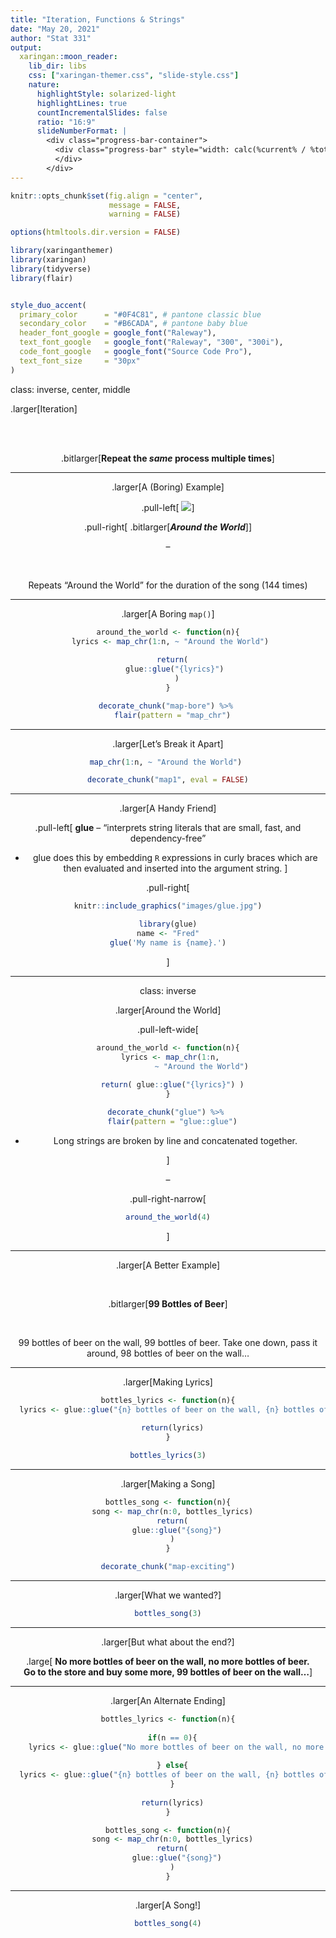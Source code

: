 ```yaml
---
title: "Iteration, Functions & Strings"
date: "May 20, 2021"
author: "Stat 331"
output:
  xaringan::moon_reader:
    lib_dir: libs
    css: ["xaringan-themer.css", "slide-style.css"]
    nature:
      highlightStyle: solarized-light
      highlightLines: true
      countIncrementalSlides: false
      ratio: "16:9"
      slideNumberFormat: |
        <div class="progress-bar-container">
          <div class="progress-bar" style="width: calc(%current% / %total% * 100%);">
          </div>
        </div>
---
```



```r
knitr::opts_chunk$set(fig.align = "center", 
                      message = FALSE, 
                      warning = FALSE)

options(htmltools.dir.version = FALSE)

library(xaringanthemer)
library(xaringan)
library(tidyverse)
library(flair)


style_duo_accent(
  primary_color      = "#0F4C81", # pantone classic blue
  secondary_color    = "#B6CADA", # pantone baby blue
  header_font_google = google_font("Raleway"),
  text_font_google   = google_font("Raleway", "300", "300i"),
  code_font_google   = google_font("Source Code Pro"),
  text_font_size     = "30px"
)
```

class: inverse, center, middle

.larger[Iteration]

</br> 
</br> 

<center>

.bitlarger[**Repeat the _same_ process multiple times**]

---

.larger[A (Boring) Example]

.pull-left[
![](images/daft_punk.jpg)
]

.pull-right[
.bitlarger[**_Around the World_**]
]

--

</br> 
<center>

Repeats "Around the World" for the duration of the song (144 times)

---

.larger[A Boring `map()`]

```r
around_the_world <- function(n){
  lyrics <- map_chr(1:n, ~ "Around the World") 
  
  return(
    glue::glue("{lyrics}") 
    )
}
```

```r
decorate_chunk("map-bore") %>% 
  flair(pattern = "map_chr")
```

---

.larger[Let's Break it Apart]

```r
map_chr(1:n, ~ "Around the World") 
```

```r
decorate_chunk("map1", eval = FALSE)
```

---

.larger[A Handy Friend]

.pull-left[
**glue** -- "interprets string literals that are small, fast, and 
dependency-free" 

- glue does this by embedding `R` expressions in curly braces which are then
evaluated and inserted into the argument string.
]

.pull-right[
```r
knitr::include_graphics("images/glue.jpg")
```

```r
library(glue)
name <- "Fred"
glue('My name is {name}.')
```
]

---

class: inverse

.larger[Around the World]

.pull-left-wide[
```r
around_the_world <- function(n){
  lyrics <- map_chr(1:n, 
                ~ "Around the World") 
  
  return( glue::glue("{lyrics}") )
}
```

```r
decorate_chunk("glue") %>% 
  flair(pattern = "glue::glue")
```


- Long strings are broken by line and concatenated together.

]

--

.pull-right-narrow[

```r
around_the_world(4)
```
]

---

.larger[A Better Example]

</br> 

<center>
.bitlarger[**99 Bottles of Beer**] 

</br> 

99 bottles of beer on the wall, 99 bottles of beer.
Take one down, pass it around, 98 bottles of beer on the wall...

---

.larger[Making Lyrics]

```r
bottles_lyrics <- function(n){
  lyrics <- glue::glue("{n} bottles of beer on the wall, {n} bottles of beer \nTake one down, pass it around, {n -1} bottles of beer on the wall")
  
  return(lyrics)
}

bottles_lyrics(3)
```


---

.larger[Making a Song]


```r
bottles_song <- function(n){
  song <- map_chr(n:0, bottles_lyrics)
  return(
    glue::glue("{song}")
  )
}
```

```r
decorate_chunk("map-exciting")
```


---

.larger[What we wanted?]

```r
bottles_song(3)
```


---

.larger[But what about the end?]

<center>

.large[
**No more bottles of beer on the wall, no more bottles of beer.  
Go to the store and buy some more, 99 bottles of beer on the wall...**
]

---

.larger[An Alternate Ending]

```r
bottles_lyrics <- function(n){
  
  if(n == 0){
    lyrics <- glue::glue("No more bottles of beer on the wall, no more bottles of beer. \nGo to the store and buy some more, 99 bottles of beer on the wall")
    
  } else{
  lyrics <- glue::glue("{n} bottles of beer on the wall, {n} bottles of beer \nTake one down, pass it around, {n -1} bottles of beer on the wall")
  }
  
  return(lyrics)
}
```

```r
bottles_song <- function(n){
  song <- map_chr(n:0, bottles_lyrics)
  return(
    glue::glue("{song}")
  )
}
```


---

.larger[A Song!]

```r
bottles_song(4)
```



